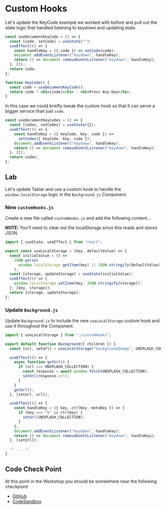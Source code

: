 # Custom Hooks

Let's update the KeyCode example we worked with before and pull out the state logic that handled listening to keydown and updating state.

```jsx
const useDocumentKeyCode = () => {
  const [code, setCode] = useState("");
  useEffect(() => {
    const handleKey = ({ code }) => setCode(code);
    document.addEventListener("keydown", handleKey);
    return () => document.removeEventListener("keydown", handleKey);
  }, []);
  return code;
};

function KeyCode() {
  const code = useDocumentKeyCode();
  return code ? <h1>{code}</h1> : <h1>Press Any Key</h1>;
}
```

In this case we could briefly tweak the custom hook so that it can serve a bigger service than just `code`.

```jsx
const useDocumentKeyCodes = () => {
  const [codes, setCodes] = useState({});
  useEffect(() => {
    const handleKey = ({ keyCode, key, code }) =>
      setCodes({ keyCode, key, code });
    document.addEventListener("keydown", handleKey);
    return () => document.removeEventListener("keydown", handleKey);
  }, []);
  return codes;
};
```

## Lab

Let's update Tablar and use a custom hook to handle the `window.localStorage` logic in the `Background.js` Component.

### New `customHooks.js`

Create a new file called `customHooks.js` and add the following content...

**NOTE:** You'll need to clear out the localStorage since this reads and stores JSON

```jsx
import { useState, useEffect } from "react";

export const useLocalStorage = (key, defaultValue) => {
  const initialValue = () =>
    JSON.parse(
      window.localStorage.getItem(key) || JSON.stringify(defaultValue)
    );
  const [storage, updateStorage] = useState(initialValue);
  useEffect(() => {
    window.localStorage.setItem(key, JSON.stringify(storage));
  }, [key, storage]);
  return [storage, updateStorage];
};
```

### Update `Background.js`

Update `Background.js` to include the new `useLocalStorage` custom hook and use it throughout the Component.

```jsx
import { useLocalStorage } from "./customHooks";

export default function Background({ children }) {
  const [url, setUrl] = useLocalStorage("backgroundImage", UNSPLASH_COLLECTION);

  useEffect(() => {
    async function getUrl() {
      if (url === UNSPLASH_COLLECTION) {
        const response = await window.fetch(UNSPLASH_COLLECTION);
        setUrl(response.url);
      }
    }
    getUrl();
  }, [setUrl, url]);

  useEffect(() => {
    const handleKey = ({ key, ctrlKey, metaKey }) => {
      if (key === "b" && ctrlKey) {
        setUrl(UNSPLASH_COLLECTION);
      }
    };
    document.addEventListener("keydown", handleKey);
    return () => document.removeEventListener("keydown", handleKey);
  }, [setUrl]);

  /* ... */
}
```

## Code Check Point

At this point in the Workshop you should be somewhere near the following checkpoint

- [GitHub](https://github.com/elijahmanor/react-fun/tree/master/packages/04-custom-hook)
- [CodeSandbox](https://codesandbox.io/s/github/elijahmanor/react-fun/tree/master/packages/04-custom-hook)
